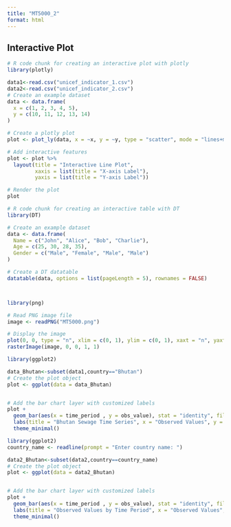 ```yaml
---
title: "MT5000_2"
format: html
---
```



## Interactive Plot

```r
# R code chunk for creating an interactive plot with plotly
library(plotly)

data1<-read.csv("unicef_indicator_1.csv")
data2<-read.csv("unicef_indicator_2.csv")
# Create an example dataset
data <- data.frame(
  x = c(1, 2, 3, 4, 5),
  y = c(10, 11, 12, 13, 14)
)

# Create a plotly plot
plot <- plot_ly(data, x = ~x, y = ~y, type = "scatter", mode = "lines+markers")

# Add interactive features
plot <- plot %>% 
  layout(title = "Interactive Line Plot",
         xaxis = list(title = "X-axis Label"),
         yaxis = list(title = "Y-axis Label"))

# Render the plot
plot

# R code chunk for creating an interactive table with DT
library(DT)

# Create an example dataset
data <- data.frame(
  Name = c("John", "Alice", "Bob", "Charlie"),
  Age = c(25, 30, 28, 35),
  Gender = c("Male", "Female", "Male", "Male")
)

# Create a DT datatable
datatable(data, options = list(pageLength = 5), rownames = FALSE)




```


```r
library(png)

# Read PNG image file
image <- readPNG("MT5000.png")

# Display the image
plot(0, 0, type = "n", xlim = c(0, 1), ylim = c(0, 1), xaxt = "n", yaxt = "n", ann = FALSE)
rasterImage(image, 0, 0, 1, 1)


```




```r
library(ggplot2)

data_Bhutan<-subset(data1,country=="Bhutan")
# Create the plot object
plot <- ggplot(data = data_Bhutan)


# Add the bar chart layer with customized labels
plot +
  geom_bar(aes(x = time_period , y = obs_value), stat = "identity", fill = "Blue" ) +
  labs(title = "Bhutan Sewage Time Series", x = "Observed Values", y = "Time Period") +
  theme_minimal()
```

```r
library(ggplot2)
country_name <- readline(prompt = "Enter country name: ")

data2_Bhutan<-subset(data2,country==country_name)
# Create the plot object
plot <- ggplot(data = data2_Bhutan)


# Add the bar chart layer with customized labels
plot +
  geom_bar(aes(x = time_period , y = obs_value), stat = "identity", fill = "Pink" ) +
  labs(title = "Observed Values by Time Period", x = "Observed Values", y = "Time Period") +
  theme_minimal()
```

